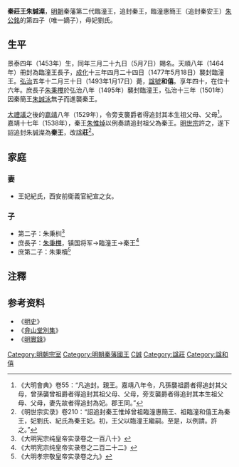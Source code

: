 '''秦莊王朱誠澯'''{{BD|1453年||1493年|1月17日|catIdx=Z朱}}，[[明朝|明朝]]秦藩第二代臨潼王，追封秦王，臨潼惠簡王（追封秦安王）[[朱公銘|朱公銘]]的第四子（唯一嫡子），母妃劉氏。

==生平==
景泰四年（1453年）生，同年三月二十九日（5月7日）賜名。天順八年（1464年）冊封為臨潼王長子，[[成化|成化]]十三年四月二十四日（1477年5月18日）襲封臨潼王。[[弘治|弘治]]五年十二月三十日（1493年1月17日）薨，[[諡號|諡號]]'''和僖'''。享年四十，在位十六年。庶長子[[朱秉欆|朱秉欆]]於弘治八年（1495年）襲封臨潼王，弘治十三年（1501年）因秦簡王[[朱誠泳|朱誠泳]]無子而進襲秦王。

[[大禮議|大禮議]]之後的[[嘉靖|嘉靖]]八年（1529年），令旁支襲爵者得追封其本生祖父母、父母<ref>《大明會典》卷55：“凡追封。親王。嘉靖八年令，凡孫襲祖爵者得追封其父母，曾孫襲曾祖爵者得追封其祖父母、父母，旁支襲爵者得追封其本生祖父母、父母，妻先故者得追封為妃。郡王同。”</ref>。嘉靖十七年（1538年），秦王[[朱惟焯|朱惟焯]]以例奏請追封祖父為秦王。[[明世宗|明世宗]]許之，遂下詔追封朱誠澯為'''秦王'''，改諡'''莊'''<ref>《明世宗实录》卷210：“詔追封秦王惟焯曾祖臨潼惠簡王、祖臨潼和僖王為秦王，妃劉氏、紀氏為秦王妃。初，王父以臨潼王繼嗣。至是，以例請。許之。”</ref>。

==家庭==
===妻===
*王妃紀氏，西安前衛義官紀宣之女。

===子===
*第二子：朱秉杊<ref>《大明宪宗纯皇帝实录卷之一百八十》</ref>
*庶長子：[[朱秉欆|朱秉欆]]，镇国将军→臨潼王→秦王<ref>《大明宪宗纯皇帝实录卷之二百二十二》</ref>
*庶第二子：朱秉櫝<ref>《大明孝宗敬皇帝实录卷之九》</ref>

==注釋==
{{reflist|2}}

==参考资料==
*《[[明史|明史]]》
*《[[弇山堂別集|弇山堂別集]]》
*《[[明實錄|明實錄]]》

{{s-start}}
{{s-bef|before=父惠簡王[[朱公銘|朱公銘]]}}
{{s-ttl|title=[[明朝藩王列表_(秦王系)#臨潼國|明朝臨潼國國王]]|years=1477年—1493年}}
{{s-aft|after=子[[朱秉欆|朱秉欆]]}}
{{end}}

[[Category:明朝宗室|Category:明朝宗室]]
[[Category:明朝秦藩國王|Category:明朝秦藩國王]]
[[Category:朱姓|C誠]]
[[Category:諡莊|Category:諡莊]]
[[Category:諡和僖|Category:諡和僖]]